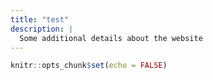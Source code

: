 ```yaml
---
title: "test"
description: |
  Some additional details about the website
---
```


```r
knitr::opts_chunk$set(echo = FALSE)
```

